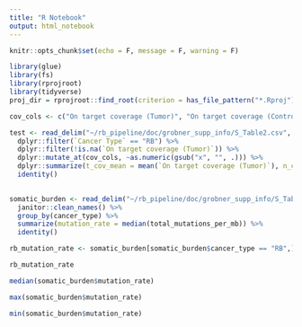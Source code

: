```yaml
---
title: "R Notebook"
output: html_notebook
---
```


```r
knitr::opts_chunk$set(echo = F, message = F, warning = F)
```

```r
library(glue)
library(fs)
library(rprojroot)
library(tidyverse)
proj_dir = rprojroot::find_root(criterion = has_file_pattern("*.Rproj"))
```

```r
cov_cols <- c("On target coverage (Tumor)", "On target coverage (Control)")

test <- read_delim("~/rb_pipeline/doc/grobner_supp_info/S_Table2.csv", delim = ";", skip = 3) %>% 
  dplyr::filter(`Cancer Type` == "RB") %>% 
  dplyr::filter(!is.na(`On target coverage (Tumor)`)) %>% 
  dplyr::mutate_at(cov_cols, ~as.numeric(gsub("x", "", .))) %>%
  dplyr::summarize(t_cov_mean = mean(`On target coverage (Tumor)`), n_cov_mean = mean(`On target coverage (Control)`), t_cov_sd = sd(`On target coverage (Tumor)`), n_cov_sd = sd(`On target coverage (Control)`)) %>%
  identity()
  
```

```r
somatic_burden <- read_delim("~/rb_pipeline/doc/grobner_supp_info/S_Table3.csv", delim = ";", skip = 2) %>%
  janitor::clean_names() %>% 
  group_by(cancer_type) %>% 
  summarize(mutation_rate = median(total_mutations_per_mb)) %>%
  identity()

rb_mutation_rate <- somatic_burden[somatic_burden$cancer_type == "RB",]$mutation_rate

rb_mutation_rate

median(somatic_burden$mutation_rate)

max(somatic_burden$mutation_rate)

min(somatic_burden$mutation_rate)


```